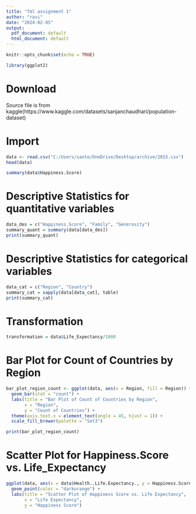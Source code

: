 ---
title: "fml assignment 1"
author: "ravi"
date: "2024-02-05"
output:
  pdf_document: default
  html_document: default
---

```{r setup, include=FALSE}
knitr::opts_chunk$set(echo = TRUE)
```

```{r}
library(ggplot2)


```

# Download

Source file is from kaggle(https://www.kaggle.com/datasets/sanjanchaudhari/population-dataset)

# Import

```{r}
data <- read.csv("C:/Users/santo/OneDrive/Desktop/archive/2015.csv")
head(data)
```

```{r}
summary(data$Happiness.Score)
```

# Descriptive Statistics for quantitative variables

```{r}

data_des = c("Happiness.Score", "Family", "Generosity")
summary_quant = summary(data[data_des])
print(summary_quant)

```

# Descriptive Statistics for categorical variables

```{r}
data_cat = c("Region", "Country")
summary_cat = sapply(data[data_cat], table)
print(summary_cat)


```

# Transformation

```{r}
transformation = data$Life_Expectancy/1000

```

# Bar Plot for Count of Countries by Region

```{r}

bar_plot_region_count <- ggplot(data, aes(x = Region, fill = Region)) +
  geom_bar(stat = "count") +
  labs(title = "Bar Plot of Count of Countries by Region",
       x = "Region",
       y = "Count of Countries") +
  theme(axis.text.x = element_text(angle = 45, hjust = 1)) +
  scale_fill_brewer(palette = "Set3")  

print(bar_plot_region_count)

```

# Scatter Plot for Happiness.Score vs. Life_Expectancy

```{r}
ggplot(data, aes(x = data$Health..Life.Expectancy., y = Happiness.Score)) +
  geom_point(color = "darkorange") +
  labs(title = "Scatter Plot of Happiness Score vs. Life Expectancy",
       x = "Life Expectancy",
       y = "Happiness Score")



```


